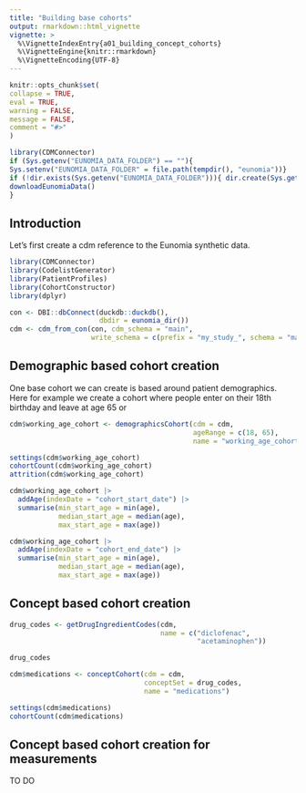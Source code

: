 ```yaml
---
title: "Building base cohorts"
output: rmarkdown::html_vignette
vignette: >
  %\VignetteIndexEntry{a01_building_concept_cohorts}
  %\VignetteEngine{knitr::rmarkdown}
  %\VignetteEncoding{UTF-8}
---
```

  
```r
knitr::opts_chunk$set(
collapse = TRUE,
eval = TRUE, 
warning = FALSE, 
message = FALSE,
comment = "#>"
)

library(CDMConnector)
if (Sys.getenv("EUNOMIA_DATA_FOLDER") == ""){
Sys.setenv("EUNOMIA_DATA_FOLDER" = file.path(tempdir(), "eunomia"))}
if (!dir.exists(Sys.getenv("EUNOMIA_DATA_FOLDER"))){ dir.create(Sys.getenv("EUNOMIA_DATA_FOLDER"))
downloadEunomiaData()  
}
```

## Introduction 

Let's first create a cdm reference to the Eunomia synthetic data.

```r
library(CDMConnector)
library(CodelistGenerator)
library(PatientProfiles)
library(CohortConstructor)
library(dplyr)

con <- DBI::dbConnect(duckdb::duckdb(), 
                      dbdir = eunomia_dir())
cdm <- cdm_from_con(con, cdm_schema = "main", 
                    write_schema = c(prefix = "my_study_", schema = "main"))
```

## Demographic based cohort creation

One base cohort we can create is based around patient demographics. Here for example we create a cohort where people enter on their 18th birthday and leave at age 65 or  

```r
cdm$working_age_cohort <- demographicsCohort(cdm = cdm, 
                                             ageRange = c(18, 65), 
                                             name = "working_age_cohort")

settings(cdm$working_age_cohort)
cohortCount(cdm$working_age_cohort)
attrition(cdm$working_age_cohort)
```


```r
cdm$working_age_cohort |> 
  addAge(indexDate = "cohort_start_date") |> 
  summarise(min_start_age = min(age), 
            median_start_age = median(age), 
            max_start_age = max(age))

cdm$working_age_cohort |> 
  addAge(indexDate = "cohort_end_date") |> 
  summarise(min_start_age = min(age), 
            median_start_age = median(age), 
            max_start_age = max(age))
```

## Concept based cohort creation

```r
drug_codes <- getDrugIngredientCodes(cdm, 
                                     name = c("diclofenac", 
                                              "acetaminophen"))

drug_codes
```

```r
cdm$medications <- conceptCohort(cdm = cdm, 
                                 conceptSet = drug_codes, 
                                 name = "medications")

settings(cdm$medications)
cohortCount(cdm$medications)
```

## Concept based cohort creation for measurements

TO DO


